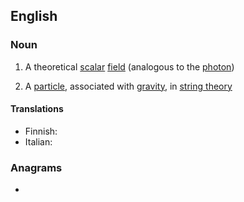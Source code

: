==English==
{{wikipedia}}

===Noun===
{{en-noun}}

# {{lb|en|physics}} A theoretical [[scalar]] [[field]] (analogous to the [[photon]])
# {{lb|en|physics}} A [[particle]], associated with [[gravity]], in [[string theory]]

====Translations====
{{trans-top|scalar field}}
{{trans-mid}}
{{trans-bottom}}

{{trans-top|particle}}
* Finnish: {{t|fi|dilatoni}}
* Italian: {{t|it|dilatone|m}}
{{trans-mid}}
{{trans-bottom}}

===Anagrams===
* {{anagrams|en|talonid}}